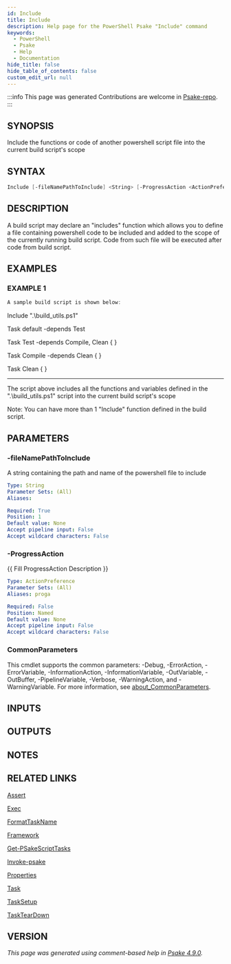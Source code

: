 ```yaml
---
id: Include
title: Include
description: Help page for the PowerShell Psake "Include" command
keywords:
  - PowerShell
  - Psake
  - Help
  - Documentation
hide_title: false
hide_table_of_contents: false
custom_edit_url: null
---
```


:::info This page was generated
Contributions are welcome in [Psake-repo](https://github.com/psake/psake).
:::

## SYNOPSIS

Include the functions or code of another powershell script file into the current build script's scope

## SYNTAX

```powershell
Include [-fileNamePathToInclude] <String> [-ProgressAction <ActionPreference>] [<CommonParameters>]
```

## DESCRIPTION

A build script may declare an "includes" function which allows you to define a file containing powershell code to be included
and added to the scope of the currently running build script.
Code from such file will be executed after code from build script.

## EXAMPLES

### EXAMPLE 1

```powershell
A sample build script is shown below:
```

Include ".\build_utils.ps1"

Task default -depends Test

Task Test -depends Compile, Clean \{
\}

Task Compile -depends Clean \{
\}

Task Clean \{
\}

-----------
The script above includes all the functions and variables defined in the ".\build_utils.ps1" script into the current build script's scope

Note: You can have more than 1 "Include" function defined in the build script.

## PARAMETERS

### -fileNamePathToInclude

A string containing the path and name of the powershell file to include

```yaml
Type: String
Parameter Sets: (All)
Aliases:

Required: True
Position: 1
Default value: None
Accept pipeline input: False
Accept wildcard characters: False
```

### -ProgressAction

\{\{ Fill ProgressAction Description \}\}

```yaml
Type: ActionPreference
Parameter Sets: (All)
Aliases: proga

Required: False
Position: Named
Default value: None
Accept pipeline input: False
Accept wildcard characters: False
```

### CommonParameters

This cmdlet supports the common parameters: -Debug, -ErrorAction, -ErrorVariable, -InformationAction, -InformationVariable, -OutVariable, -OutBuffer, -PipelineVariable, -Verbose, -WarningAction, and -WarningVariable. For more information, see [about_CommonParameters](http://go.microsoft.com/fwlink/?LinkID=113216).

## INPUTS

## OUTPUTS

## NOTES

## RELATED LINKS

[Assert](Assert.mdx)

[Exec](Exec.mdx)

[FormatTaskName](FormatTaskName.mdx)

[Framework](Framework.mdx)

[Get-PSakeScriptTasks](Get-PSakeScriptTasks.mdx)

[Invoke-psake](Invoke-psake.mdx)

[Properties](Properties.mdx)

[Task](Task.mdx)

[TaskSetup](TaskSetup.mdx)

[TaskTearDown](TaskTearDown.mdx)

## VERSION

*This page was generated using comment-based help in [Psake 4.9.0](https://github.com/psake/psake).*
